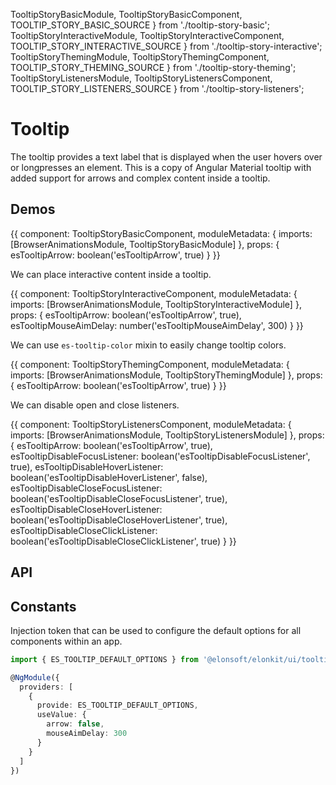 



  TooltipStoryBasicModule,
  TooltipStoryBasicComponent,
  TOOLTIP_STORY_BASIC_SOURCE
} from './tooltip-story-basic';
  TooltipStoryInteractiveModule,
  TooltipStoryInteractiveComponent,
  TOOLTIP_STORY_INTERACTIVE_SOURCE
} from './tooltip-story-interactive';
  TooltipStoryThemingModule,
  TooltipStoryThemingComponent,
  TOOLTIP_STORY_THEMING_SOURCE
} from './tooltip-story-theming';
  TooltipStoryListenersModule,
  TooltipStoryListenersComponent,
  TOOLTIP_STORY_LISTENERS_SOURCE
} from './tooltip-story-listeners';

<Meta title='UI/Tooltip' component={ESTooltipDirective} />

# Tooltip

The tooltip provides a text label that is displayed when the user hovers over or longpresses an element.
This is a copy of Angular Material tooltip with added support for arrows and complex content inside a tooltip.

## Demos

<Canvas source={TOOLTIP_STORY_BASIC_SOURCE}>
  <Story name='Basic' height='110px'>
    {{
      component: TooltipStoryBasicComponent,
      moduleMetadata: {
        imports: [BrowserAnimationsModule, TooltipStoryBasicModule]
      },
      props: {
        esTooltipArrow: boolean('esTooltipArrow', true)
      }
    }}
  </Story>
</Canvas>

We can place interactive content inside a tooltip.

<Canvas source={TOOLTIP_STORY_INTERACTIVE_SOURCE}>
  <Story name='Interactive' height='150px'>
    {{
      component: TooltipStoryInteractiveComponent,
      moduleMetadata: {
        imports: [BrowserAnimationsModule, TooltipStoryInteractiveModule]
      },
      props: {
        esTooltipArrow: boolean('esTooltipArrow', true),
        esTooltipMouseAimDelay: number('esTooltipMouseAimDelay', 300)
      }
    }}
  </Story>
</Canvas>

We can use `es-tooltip-color` mixin to easily change tooltip colors.

<Canvas source={TOOLTIP_STORY_THEMING_SOURCE}>
  <Story name='Theming' height='150px'>
    {{
      component: TooltipStoryThemingComponent,
      moduleMetadata: {
        imports: [BrowserAnimationsModule, TooltipStoryThemingModule]
      },
      props: {
        esTooltipArrow: boolean('esTooltipArrow', true)
      }
    }}
  </Story>
</Canvas>

We can disable open and close listeners.

<Canvas source={TOOLTIP_STORY_LISTENERS_SOURCE}>
  <Story name='Listeners' height='150px'>
    {{
      component: TooltipStoryListenersComponent,
      moduleMetadata: {
        imports: [BrowserAnimationsModule, TooltipStoryListenersModule]
      },
      props: {
        esTooltipArrow: boolean('esTooltipArrow', true),
        esTooltipDisableFocusListener: boolean('esTooltipDisableFocusListener', true),
        esTooltipDisableHoverListener: boolean('esTooltipDisableHoverListener', false),
        esTooltipDisableCloseFocusListener: boolean('esTooltipDisableCloseFocusListener', true),
        esTooltipDisableCloseHoverListener: boolean('esTooltipDisableCloseHoverListener', true),
        esTooltipDisableCloseClickListener: boolean('esTooltipDisableCloseClickListener', true)
      }
    }}
  </Story>
</Canvas>

## API

<ArgsTable />

## Constants

Injection token that can be used to configure the default options for all components within an app.

```ts
import { ES_TOOLTIP_DEFAULT_OPTIONS } from '@elonsoft/elonkit/ui/tooltip';

@NgModule({
  providers: [
    {
      provide: ES_TOOLTIP_DEFAULT_OPTIONS,
      useValue: {
        arrow: false,
        mouseAimDelay: 300
      }
    }
  ]
})
```
